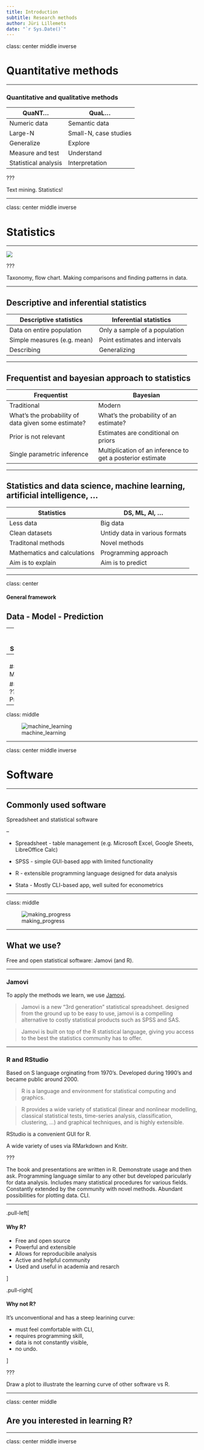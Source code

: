 ```yaml
---
title: Introduction
subtitle: Research methods
author: Jüri Lillemets
date: "`r Sys.Date()`"
---
```


class: center middle inverse

# Quantitative methods

---

### Quantitative and qualitative methods

| QuaNT...             | QuaL...               |
| -------------------- | --------------------- |
| Numeric data         | Semantic data         |
| Large-N              | Small-N, case studies |
| Generalize           | Explore               |
| Measure and test     | Understand            |
| Statistical analysis | Interpretation        |

???

Text mining. Statistics!

---

class: center middle inverse

# Statistics

---

![](../img/statisticsflowchart.png)

???

Taxonomy, flow chart. Making comparisons and finding patterns in data.

---

## Descriptive and inferential statistics

| Descriptive statistics      | Inferential statistics        |
| --------------------------- | ----------------------------- |
| Data on entire population   | Only a sample of a population |
| Simple measures (e.g. mean) | Point estimates and intervals |
| Describing                  | Generalizing                  |

---

## Frequentist and bayesian approach to statistics

| Frequentist                                         | Bayesian                                                   |
| --------------------------------------------------- | ---------------------------------------------------------- |
| Traditional                                         | Modern                                                     |
| What's the probability of data given some estimate? | What's the probability of an estimate?                     |
| Prior is not relevant                               | Estimates are conditional on priors                        |
| Single parametric inference                         | Multiplication of an inference to get a posterior estimate |

---

## Statistics and data science, machine learning, artificial intelligence, ...

| Statistics                   | DS, ML, AI, ...                |
| ---------------------------- | ------------------------------ |
| Less data                    | Big data                       |
| Clean datasets               | Untidy data in various formats |
| Traditonal methods           | Novel methods                  |
| Mathematics and calculations | Programming approach           |
| Aim is to explain            | Aim is to predict              |

---

class: center

#### General framework

## Data - Model - Prediction

--
<br>
#### Statistics

## Data - Model

--
<br>
#### DS, ML, AI, ...

## Data - ??? - Prediction

---

class: middle

![machine_learning](../img/machine_learning.png)

---

class: center middle inverse

# Software

---

## Commonly used software

Spreadsheet and statistical software

--

- Spreadsheet - table management (e.g. Microsoft Excel, Google Sheets, LibreOffice Calc)

- SPSS - simple GUI-based app with limited functionality

- R - extensible programming language designed for data analysis

- Stata - Mostly CLI-based app, well suited for econometrics


---

class: middle

![making_progress](../img/making_progress.png)

---

## What we use?

Free and open statistical software: Jamovi (and R).

---

### Jamovi

To apply the methods we learn, we use [Jamovi](https://www.jamovi.org/). 

> Jamovi is a new “3rd generation” statistical spreadsheet. designed from the ground up to be easy to use, jamovi is a compelling alternative to costly statistical products such as SPSS and SAS.

> Jamovi is built on top of the R statistical language, giving you access to the best the statistics community has to offer.

---

### R and RStudio

Based on S language orginating from 1970's. Developed during 1990's and became public around 2000.

> R is a language and environment for statistical computing and graphics.

> R provides a wide variety of statistical (linear and nonlinear modelling, classical statistical tests, time-series analysis, classification, clustering, …) and graphical techniques, and is highly extensible. 

RStudio is a convenient GUI for R.

A wide variety of uses via RMarkdown and Knitr.

???

The book and presentations are written in R. Demonstrate usage and then ask. Programming language similar to any other but developed paricularly for data analysis. Includes many statistical procedures for various fields. Constantly extended by the community with novel methods. Abundant possibilities for plotting data. CLI.

---

.pull-left[

#### Why R?

- Free and open source
- Powerful and extensible
- Allows for reproducibile analysis
- Active and helpful community
- Used and useful in academia and resarch

]

.pull-right[

#### Why not R?

It's unconventional and has a steep learining curve:

- must feel comfortable with CLI, 
- requires programming skill, 
- data is not constantly visible, 
- no undo.

]

???

Draw a plot to illustrate the learning curve of other software vs R.

---

class: center middle

## Are you interested in learning R?

---

class: center middle inverse
